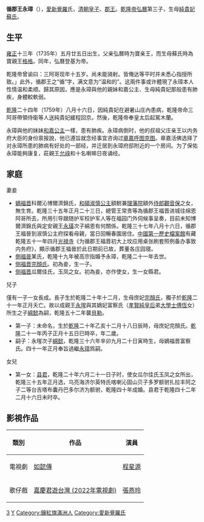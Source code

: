 '''循郡王永璋'''（{{bd|1735年|7月15日|1760年|8月26日|catIdx=A}}），[[愛新覺羅|愛新覺羅]]氏，[[清朝|清朝]][[皇子|皇子]]、[[郡王|郡王]]。[[乾隆帝|乾隆帝弘曆]]第三子，生母[[純惠皇貴妃|純貴妃蘇氏]]。

==生平==

[[雍正|雍正]]十三年（1735年）五月廿五日出生，父亲弘曆時为寶亲王，而生母蘇氏時為寶親王[[格格|格格]]。同年，弘曆登基为帝。

乾隆帝曾谕曰：三阿哥现年十五岁。尚未能骑射。皆俺达等平时并未悉心指授所致。」此外，循郡王之“循”字，满文意为“温和的”。这兩件事或许體現了永璋本人性情温和柔顺。歸其原因，應是永璋與他的親妹和嘉公主、生母純貴妃那般患有肺疾，身體較軟弱。

[[乾隆|乾隆]]二十四年（1759年）八月十六日，因純貴妃在避暑山庄內患病，乾隆帝命三阿哥帶領侍衛等人送純貴妃緩程回京。然後，乾隆帝奉皇太后起駕木蘭。

永璋與他的妹妹[[和碩和嘉公主|和嘉公主]]一樣，患有肺疾。永璋病倒时，他的叔祖父庄亲王以内务府大臣的身份禀报說，他已遵旨就念经事宜咨询过[[章嘉呼图克图|章嘉呼图克图]]。章嘉活佛选择了对永璋所患的肺病有好处的一部经，并迁居到永璋府邸附近的一个房间。为了保佑永璋能夠康复，莊親王[[允祿|允祿]]和十名喇嘛日夜诵经。

== 家庭 ==

;妻妾

*[[嫡福晋|嫡福晋]]科爾沁博爾濟錦氏，[[和碩淑慎公主|和碩淑慎公主]]額駙兼[[理藩院|理藩院]]額外[[侍郎|侍郎]][[观音保_(科尔沁)|觀音保]]之女，無生育。乾隆三十五年正月二十三日，總管王常贵等為循郡王福晋进城往绵恩阿哥所去，所用引导跟随护军校护军人等在福园门外伺候事呈奏，目前未知博爾濟錦氏與定安親王[[永璜|永璜]]次子綿恩有何關係。乾隆三十七年八月十六日，循郡王福晉到淑慎公主府探看母親，當日回暢春園居住。[[中國第一歷史檔案館|中國第一歷史檔案館]]有藏乾隆五十一年四月[[光禄寺|光禄寺]]《为循郡王福晋初大上坟应用桌张刷套照例备办事致内务府》，顯示循郡王福晉於此日期前已故，葬董各庄园寝。
*[[側福晉|側福晉]]某氏，乾隆十九年被高宗指婚予永璋，乾隆二十一年去世。
*[[侧福晋|侧福晋]][[完顏氏|完顏氏]]。初為妾，生一子。
*[[侧福晋|侧福晋]]瓜爾佳氏，玉凤之女。初為妾，亦作使女，生一女縣君。

;兒子

僅有一子一女長成。長子生於乾隆二十年十二月，生母庶妃[[完顏氏|完顏氏]]，獨子於[[乾隆|乾隆]]二十一年正月夭亡。故以成親王[[永瑆|永瑆]]與其嫡妃富察氏（[[孝賢純皇后|孝賢純皇后]]弟[[大學士|大學士]][[傅恆|傅恆]]女）所生之子[[綿懿|綿懿]]為嗣，乾隆五十二年襲[[貝勒|貝勒]]。

*第一子：未命名，生於[[乾隆|乾隆]]二十年乙亥十二月十八日辰時，母庶妃完顏氏。[[乾隆|乾隆]]二十一年丙子正月十五日巳時卒，年二歲。
*嗣子：永瑆次子[[綿懿|綿懿]]，乾隆三十六年辛卯九月二十日寅時生，母嫡福晋富察氏。四十一年正月奉旨過繼[[永璋|永璋]]爲嗣。

;女兒
*第一女：[[县君|县君]]，乾隆二十年六月二十一日子时，使女瓜尔佳氏玉凤之女所出，乾隆三十五年正月选，乌亮海济尔英特氏喀喇沁固山贝子多罗额驸扎拉丰阿之子二等台吉塔布囊丹巴多尔济为额驸，乾隆四十年成婚。县君于乾隆四十二年二月十六日未时卒。

==影視作品==
{| class="wikitable"
|-
! 類別 !! 作品 !! 演員
|-
| 電視劇 || [[如懿傳|如懿傳]] || [[程星源|程星源]]
|-
| 歌仔戲 || [[嘉慶君遊台灣_(2022年電視劇)|嘉慶君遊台灣 (2022年電視劇)]] || [[張燕玲|張燕玲]]
|}

{{start box}}
{{s-hou|循郡王世系|1735年|7月15日|1760年|8月26日|清高宗世系}}
{{s-roy}}
{{s-new|新封爵}}
{{s-title|[[循郡王|循郡王]]|追封}}
{{s-after|遞降為貝勒<br>養子[[綿懿|綿懿]]}}
{{end box}}
{{清高宗皇室}}
[[Category:清高宗皇子|3]]
[[Category:清朝宗室郡王|Y]]
[[Category:鑲紅旗滿洲人|Category:鑲紅旗滿洲人]]
[[Category:愛新覺羅氏|Category:愛新覺羅氏]]